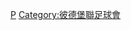 {{Catnav|頁面分類|...|英國足球|英格蘭足球|效力英格蘭球會的球員}}

[[Category:效力英格蘭球會的球員|P]]
[[Category:彼德堡聯足球會|Category:彼德堡聯足球會]]
